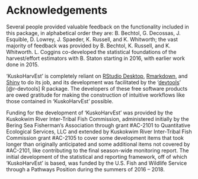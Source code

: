 # Acknowledgements {-}

Several people provided valuable feedback on the functionality included in this package, in alphabetical order they are: B. Bechtol, G. Decossas, J. Esquible, D. Lowrey, J. Spaeder, K. Russell, and K. Whitworth; the vast majority of feedback was provided by B. Bechtol, K. Russell, and K. Whitworth.
L. Coggins co-developed the statistical foundations of the harvest/effort estimators with B. Staton starting in 2016, with earlier work done in 2015.

\noindent
'KuskoHarvEst' is completely reliant on [RStudio Desktop](https://www.rstudio.com/products/rstudio/), [Rmarkdown](https://rmarkdown.rstudio.com/), and [Shiny](https://shiny.rstudio.com/) to do its job, and its development was facilitated by the '[devtools](https://devtools.r-lib.org/)' [@r-devtools] R package.
The developers of these free software products are owed gratitude for making the construction of intuitive workflows like those contained in 'KuskoHarvEst' possible. 

\noindent
Funding for the development of 'KuskoHarvEst' was provided by the Kuskokwim River Inter-Tribal Fish Commission, administered initially by the Bering Sea Fisherman's Association through grant #AC-2101 to Quantitative Ecological Services, LLC and extended by Kuskokwim River Inter-Tribal Fish Commission grant #AC-2105 to cover some development items that took longer than originally anticipated and some additional items not covered by #AC-2101, like contributing to the final season-wide monitoring report.
The initial development of the statistical and reporting framework, off of which 'KuskoHarvEst' is based, was funded by the U.S. Fish and Wildlife Service through a Pathways Position during the summers of 2016 -- 2018.
